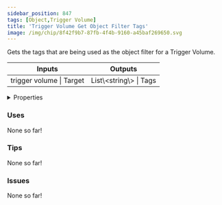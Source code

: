 ```yaml
---
sidebar_position: 847
tags: [Object,Trigger Volume]
title: 'Trigger Volume Get Object Filter Tags'
image: /img/chip/8f42f9b7-87fb-4f4b-9160-a45baf269650.svg
---
```


Gets the tags that are being used as the object filter for a Trigger Volume.



<IChip uuid="8f42f9b7-87fb-4f4b-9160-a45baf269650"/>

<table><thead><tr><th>Inputs</th><th>Outputs</th></tr></thead><tbody><tr><td>trigger volume | Target</td><td>List\&lt;string\&gt; | Tags</td></tr></tbody></table>

<details>
  <summary>Properties</summary>
  <div>
    <div>
    <table>
      <tbody>
        <tr>
          <td>Is beta required?</td>
          <td>No</td>
        </tr>
        <tr>
          <td>Is chip a trolling risk?</td>
          <td>No</td>
        </tr>
        <tr>
          <td>Is chip a role assignment risk?</td>
          <td>No</td>
        </tr>
        <tr>
          <td>Chip UUID</td>
          <td>8f42f9b7-87fb-4f4b-9160-a45baf269650</td>
        </tr>
        <tr>
          <td>Room availability</td>
          <td>Available everywhere</td>
        </tr>
      </tbody>
    </table>
    </div>
  </div>
</details>

### Uses

None so far!

### Tips

None so far!

### Issues

None so far!